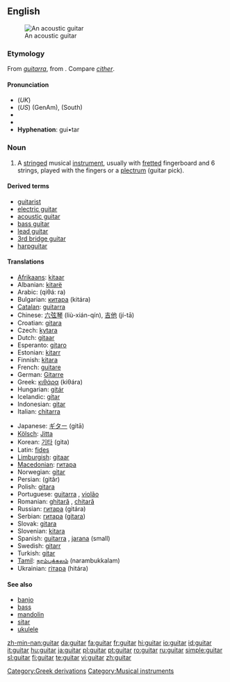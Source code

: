 ==English==
{{wikipedia}}
[[Image:Spanish guitar.jpg|thumb|An acoustic guitar]]

===Etymology===
From {{Sp.}} ''[[guitarra]]'', from {{AGr.}} '''{{polytonic|[[κιθάρα]]}}'''.  Compare ''[[cither]]''.

====Pronunciation====
{{rfc-level|Pronunciation at L4+ not in L3 POS section}}
* (''UK'') {{IPA|/ɡɪˈtɑː/}}
* (''US'') {{IPA|/ɡɪ.ˈtɑɹ/}} (GenAm), {{IPA|/ˈɡɪ.tɑɹ/}} (South)
* {{audio|en-uk-guitar.ogg|Audio (UK)}}
* {{audio|en-us-guitar.ogg|Audio (US)}}
* '''Hyphenation''': gui•tar

===Noun===
{{en-noun}}

# A [[string]]ed musical [[instrument]], usually with [[fretted]] fingerboard and 6 strings, played with the fingers or a [[plectrum]] (guitar pick).

====Derived terms====
* [[guitarist]]
* [[electric guitar]]
* [[acoustic guitar]]
* [[bass guitar]]
* [[lead guitar]]
* [[3rd bridge guitar]]
* [[harpguitar]]

====Translations====
{{trans-top|instrument}}
* [[Afrikaans]]: [[kitaar]]
* Albanian: [[kitarë]] {{f}}
* Arabic: {{ARchar|[[قيثارة]]}} (qiθá: ra) {{f}}
* Bulgarian: [[китара]] (kitára) {{f}}
* [[Catalan]]: [[guitarra]] {{f}}
* Chinese: [[六弦琴]] (liù-xián-qín), [[吉他]] (jí-tā)
* Croatian: [[gitara]] {{f}}
* Czech: [[kytara]] {{f}}
* Dutch: [[gitaar]] {{f}}
* Esperanto: [[gitaro]]
* Estonian: [[kitarr]]
* Finnish: [[kitara]]
* French: [[guitare]] {{f}}
* German: [[Gitarre]] {{f}}
* Greek: [[κιθάρα]] (kiθára) {{f}}
* Hungarian: [[gitár]]
* Icelandic: [[gítar]] {{m}}
* Indonesian: [[gitar]]
* Italian: [[chitarra]] {{f}}
{{trans-mid}}
* Japanese: [[ギター]] (gitā)
* [[Kölsch]]: [[Jitta]] {{f}}
* Korean: [[기타]] (gita)
* Latin: [[fides]] {{f}}
* [[Limburgish]]: [[gitaar]]
* [[Macedonian]]: [[гитара]]
* Norwegian: [[gitar]]
* Persian: {{FAchar|[[گیتار]]}} (gitâr)
* Polish: [[gitara]] {{f}}
* Portuguese: [[guitarra]] {{f}}, [[violão]] {{m}}
* Romanian: [[ghitară]] {{f}}, [[chitară]] {{f}}
* Russian: [[гитара]] (gitára) {{f}}
* Serbian: [[гитара]] ([[gitara]]) {{f}}
* Slovak: [[gitara]] {{f}}
* Slovenian: [[kitara]] {{f}}
* Spanish: [[guitarra]] {{f}}, [[jarana]] {{f}} (small)
* Swedish: [[gitarr]] {{c}}
* Turkish: [[gitar]]
* [[Tamil]]: [[நரம்புக்கலம்]] (narambukkalam)
* Ukrainian: [[гітара]] (hitára) {{f}}
{{trans-bottom}}

====See also====
* [[banjo]]
* [[bass]]
* [[mandolin]]
* [[sitar]]
* [[ukulele]]

[[Category:Greek derivations]]
[[Category:Musical instruments]]

[[zh-min-nan:guitar]]
[[da:guitar]]
[[fa:guitar]]
[[fr:guitar]]
[[hi:guitar]]
[[io:guitar]]
[[id:guitar]]
[[it:guitar]]
[[hu:guitar]]
[[ja:guitar]]
[[pl:guitar]]
[[pt:guitar]]
[[ro:guitar]]
[[ru:guitar]]
[[simple:guitar]]
[[sl:guitar]]
[[fi:guitar]]
[[te:guitar]]
[[vi:guitar]]
[[zh:guitar]]